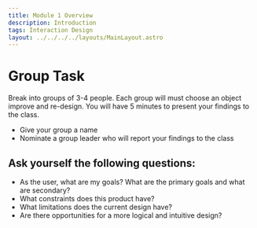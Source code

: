 ```yaml
---
title: Module 1 Overview
description: Introduction
tags: Interaction Design
layout: ../../../../layouts/MainLayout.astro
---
```


# Group Task

Break into groups of 3-4 people. Each group will must choose an object improve and re-design. You will have 5 minutes to present your findings to the class.

- Give your group a name
- Nominate a group leader who will report your findings to the class

## Ask yourself the following questions:

- As the user, what are my goals? What are the primary goals and what are secondary?
- What constraints does this product have?
- What limitations does the current design have?
- Are there opportunities for a more logical and intuitive design?
